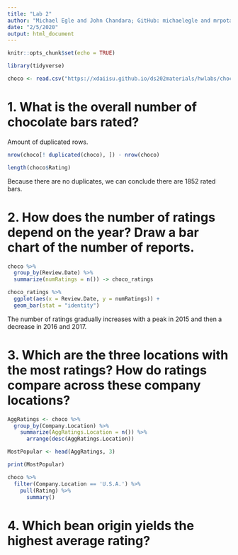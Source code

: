 ```yaml
---
title: "Lab 2"
author: "Michael Egle and John Chandara; GitHub: michaelegle and mrpotatofactory"
date: "2/5/2020"
output: html_document
---
```


```r
knitr::opts_chunk$set(echo = TRUE)
```

```r
library(tidyverse)

choco <- read.csv("https://xdaiisu.github.io/ds202materials/hwlabs/choco.csv")
```



# 1. What is the overall number of chocolate bars rated?


Amount of duplicated rows.

```r
nrow(choco[! duplicated(choco), ]) - nrow(choco)
```

```r
length(choco$Rating)
```

Because there are no duplicates, we can conclude there are 1852 rated bars.


# 2. How does the number of ratings depend on the year? Draw a bar chart of the number of reports.
```r
choco %>%
  group_by(Review.Date) %>%
  summarize(numRatings = n()) -> choco_ratings

choco_ratings %>%
  ggplot(aes(x = Review.Date, y = numRatings)) +
  geom_bar(stat = "identity")
```

The number of ratings gradually increases with a peak in 2015 and then a decrease in 2016 and 2017.



# 3. Which are the three locations with the most ratings? How do ratings compare across these company locations?

```r
AggRatings <- choco %>%
  group_by(Company.Location) %>%
    summarize(AggRatings.Location = n()) %>%
      arrange(desc(AggRatings.Location)) 

MostPopular <- head(AggRatings, 3)

print(MostPopular)

choco %>%
  filter(Company.Location == 'U.S.A.') %>%
    pull(Rating) %>%
      summary()
```

# 4. Which bean origin yields the highest average rating?

